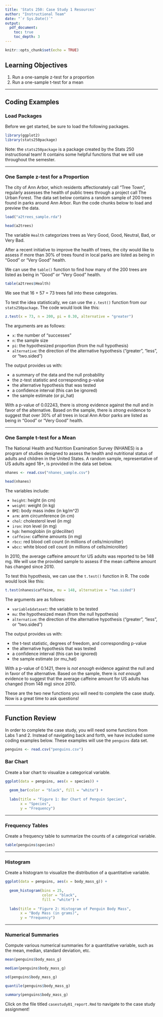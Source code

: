 ---
title: 'Stats 250: Case Study 1 Resources'
author: "Instructional Team"
date: "`r Sys.Date()`"
output:
  pdf_document:
    toc: true
    toc_depth: 3
---

```{r setup, include=FALSE}
knitr::opts_chunk$set(echo = TRUE)
```

\newpage

## Learning Objectives

1. Run a one-sample z-test for a proportion
2. Run a one-sample t-test for a mean


***


## Coding Examples

### Load Packages

Before we get started, be sure to load the following packages. 

```{r load_packages, message = FALSE, warning = FALSE}
library(ggplot2)
library(stats250package)
```

Note: the `stats250package` is a package created by the Stats 250 instructional team! It contains some helpful functions that we will use throughout the semester. 


***


### One Sample z-test for a Proportion

The city of Ann Arbor, which residents affectionately call "Tree Town", regularly assesses the health of public trees through a project call The Urban Forest. The data set below contains a random sample of 200 trees found in parks around Ann Arbor. Run the code chunks below to load and preview the data. 

```{r read_a2trees}
load("a2trees_sample.rda")
```

```{r preview_a2trees}
head(a2trees)
```

The variable `Health` categorizes trees as Very Good, Good, Neutral, Bad, or Very Bad. 

After a recent initiative to improve the health of trees, the city would like to assess if more than 30% of trees found in local parks are listed as being in "Good" or "Very Good" health. 

We can use the `table()` function to find how many of the 200 trees are listed as being in "Good" or "Very Good" health.

```{r frequency_table_example}
table(a2trees$Health)
```

We see that 16 + 57 = 73 trees fall into these categories.  

To test the idea statistically, we can use the `z.test()` function from our `stats250package`. The code would look like this:

```{r z_test_example}
z.test(x = 73, n = 200, pi = 0.30, alternative = "greater")
```

The arguments are as follows:

- `x`: the number of "successes"
- `n`: the sample size
- `pi`: the hypothesized proportion (from the null hypothesis)
- `alternative`: the direction of the alternative hypothesis ("greater", "less", or "two.sided")

The output provides us with:

- a summary of the data and the null probability
- the z-test statistic and corresponding p-value
- the alternative hypothesis that was tested
- a confidence interval (this can be ignored)
- the sample estimate (or pi_hat)

With a p-value of 0.02243, there is *strong* evidence against the null and in favor of the alternative. Based on the sample, there is *strong* evidence to suggest that over 30% of all trees in local Ann Arbor parks are listed as being in "Good" or "Very Good" health. 


***


### One Sample t-test for a Mean

The National Health and Nutrition Examination Survey (NHANES) is a program of studies designed to assess the health and nutritional status of adults and children in the United States. A random sample, representative of US adults aged 18+, is provided in the data set below. 

```{r read_nhanes}
nhanes <- read.csv("nhanes_sample.csv")
```

```{r preview_nhanes}
head(nhanes)
```

The variables include:

- `height`: height (in cm)
- `weight`: weight (in kg)
- `BMI`: body mass index (in kg/m^2)
- `arm`: arm circumference (in cm)
- `chol`: cholesterol level (in mg)
- `iron`: iron level (in mg)
- `hgb`: hemoglobin (in g/deciliter)
- `caffeine`: caffeine amounts (in mg)
- `rbcc`: red blood cell count (in millions of cells/microliter)
- `wbcc`: white blood cell count (in millions of cells/microliter)

In 2010, the average caffeine amount for US adults was reported to be 148 mg. We will use the provided sample to assess if the mean caffeine amount has changed since 2010.

To test this hypothesis, we can use the `t.test()` function in R. The code would look like this:

```{r t_test_example}
t.test(nhanes$caffeine, mu = 148, alternative = "two.sided")
```

The arguments are as follows:

- `variable$dataset`: the variable to be tested
- `mu`: the hypothesized mean (from the null hypothesis)
- `alternative`: the direction of the alternative hypothesis ("greater", "less", or "two.sided")

The output provides us with:

- the t-test statistic, degrees of freedom, and corresponding p-value
- the alternative hypothesis that was tested
- a confidence interval (this can be ignored)
- the sample estimate (or mu_hat)

With a p-value of 0.1421, there is *not enough* evidence against the null and in favor of the alternative. Based on the sample, there is *not enough* evidence to suggest that the average caffeine amount for US adults has changed (from 148 mg) since 2010.

These are the two new functions you will need to complete the case study. Now is a great time to ask questions! 


***


## Function Review

In order to complete the case study, you will need some functions from Labs 1 and 2. Instead of navigating back and forth, we have included some coding examples below. These examples will use the `penguins` data set. 

```{r read_penguins}
penguins <- read.csv("penguins.csv")
```

### Bar Chart

Create a bar chart to visualize a categorical variable. 

```{r bar_chart_example}
ggplot(data = penguins, aes(x = species)) + 
  
  geom_bar(color = "black", fill = "white") +
  
  labs(title = "Figure 1: Bar Chart of Penguin Species",
       x = "Species",
       y = "Frequency")
```

***

### Frequency Tables

Create a frequency table to summarize the counts of a categorical variable.

```{r table_example}
table(penguins$species)
```

***

### Histogram

Create a histogram to visualize the distribution of a quantitative variable. 

```{r histogram_example}
ggplot(data = penguins, aes(x = body_mass_g)) + 
  
  geom_histogram(bins = 25, 
                 color = "black", 
                 fill = "white") +
  
  labs(title = "Figure 2: Histogram of Penguin Body Mass",
       x = "Body Mass (in grams)",
       y = "Frequency")
```

***

### Numerical Summaries

Compute various numerical summaries for a quantitative variable, such as the mean, median, standard deviation, etc. 

```{r mean_example}
mean(penguins$body_mass_g)
```

```{r median_example}
median(penguins$body_mass_g)
```

```{r standard_deviation_example}
sd(penguins$body_mass_g)
```

```{r quantile_example}
quantile(penguins$body_mass_g)
```

```{r summary_example}
summary(penguins$body_mass_g)
```

Click on the file titled `casestudy01_report.Rmd` to navigate to the case study assignment!



